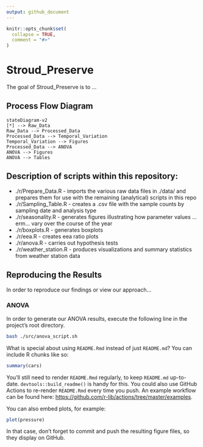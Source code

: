 ```yaml
---
output: github_document
---
```


<!-- README.md is generated from README.Rmd. Please edit that file -->

```r
knitr::opts_chunk$set(
  collapse = TRUE,
  comment = "#>"
)
```

# Stroud_Preserve

<!-- badges: start -->
<!-- badges: end -->

The goal of Stroud_Preserve is to ...

## Process Flow Diagram
<!-- Source for idea: -->
<!-- https://twitter.com/diegohaz/status/1590043504428077056 -->
```mermaid
stateDiagram-v2
[*] --> Raw_Data
Raw_Data --> Processed_Data
Processed_Data --> Temporal_Variation
Temporal_Variation --> Figures
Processed_Data --> ANOVA
ANOVA --> Figures
ANOVA --> Tables
```

## Description of scripts within this repository: 
 * ./r/Prepare_Data.R - imports the various raw data files in ./data/ and prepares them for use with the remaining (analytical) scripts in this repo  
 * ./r/Sampling_Table.R - creates a .csv file with the sample counts by sampling date and analysis type  
 * ./r/seasonality.R - generates figures illustrating how parameter values ... erm... vary over the course of the year
 * ./r/boxplots.R - generates boxplots 
 * ./r/eea.R - creates eea ratio plots 
 * ./r/anova.R - carries out hypothesis tests
 * ./r/weather_station.R - produces visualizations and summary statistics from weather station data 

## Reproducing the Results
In order to reproduce our findings or view our approach...

### ANOVA
In order to generate our ANOVA results, execute the following line in the project's root directory. 

```bash
bash ./src/anova_script.sh
```




What is special about using `README.Rmd` instead of just `README.md`? You can include R chunks like so:

```r
summary(cars)
```

You'll still need to render `README.Rmd` regularly, to keep `README.md` up-to-date. `devtools::build_readme()` is handy for this. You could also use GitHub Actions to re-render `README.Rmd` every time you push. An example workflow can be found here: <https://github.com/r-lib/actions/tree/master/examples>.

You can also embed plots, for example:

```r
plot(pressure)
```

In that case, don't forget to commit and push the resulting figure files, so they display on GitHub.
